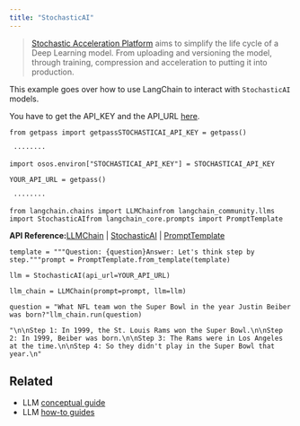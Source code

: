 ```yaml
---
title: "StochasticAI"
---
```


> [Stochastic Acceleration Platform](https://docs.stochastic.ai/oss/introduction/) aims to simplify the life cycle of a Deep Learning model. From uploading and versioning the model, through training, compression and acceleration to putting it into production.

This example goes over how to use LangChain to interact with `StochasticAI` models.

You have to get the API\_KEY and the API\_URL [here](https://app.stochastic.ai/workspace/profile/settings?tab=profile).

```
from getpass import getpassSTOCHASTICAI_API_KEY = getpass()
```

```
 ········
```

```
import osos.environ["STOCHASTICAI_API_KEY"] = STOCHASTICAI_API_KEY
```

```
YOUR_API_URL = getpass()
```

```
 ········
```

```
from langchain.chains import LLMChainfrom langchain_community.llms import StochasticAIfrom langchain_core.prompts import PromptTemplate
```

**API Reference:**[LLMChain](https://python.langchain.com/api_reference/langchain/chains/langchain.chains.llm.LLMChain.html) | [StochasticAI](https://python.langchain.com/api_reference/community/llms/langchain_community.llms.stochasticai.StochasticAI.html) | [PromptTemplate](https://python.langchain.com/api_reference/core/prompts/langchain_core.prompts.prompt.PromptTemplate.html)

```
template = """Question: {question}Answer: Let's think step by step."""prompt = PromptTemplate.from_template(template)
```

```
llm = StochasticAI(api_url=YOUR_API_URL)
```

```
llm_chain = LLMChain(prompt=prompt, llm=llm)
```

```
question = "What NFL team won the Super Bowl in the year Justin Beiber was born?"llm_chain.run(question)
```

```
"\n\nStep 1: In 1999, the St. Louis Rams won the Super Bowl.\n\nStep 2: In 1999, Beiber was born.\n\nStep 3: The Rams were in Los Angeles at the time.\n\nStep 4: So they didn't play in the Super Bowl that year.\n"
```

## Related

* LLM [conceptual guide](/src/oss/concepts/text_llms)
* LLM [how-to guides](/src/oss/how_to/#llms)
